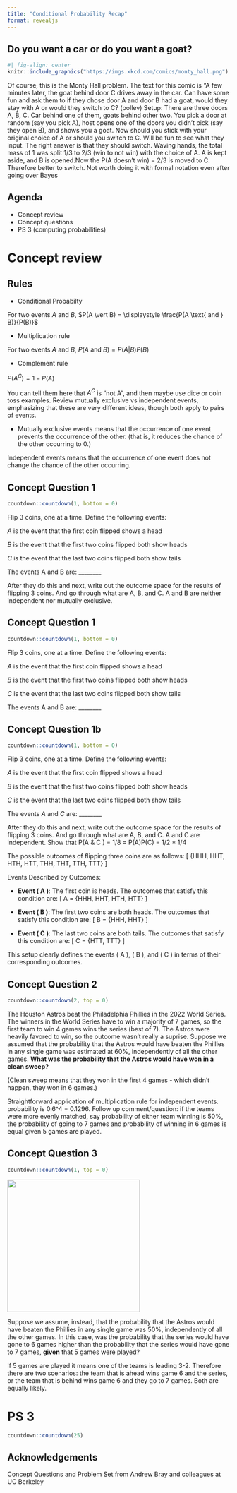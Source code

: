 ```yaml
---
title: "Conditional Probability Recap"
format: revealjs
---
```


## Do you want a car or do you want a goat?

```r
#| fig-align: center
knitr::include_graphics("https://imgs.xkcd.com/comics/monty_hall.png")
```

::: notes
Of course, this is the Monty Hall problem. The text for this comic is "A few minutes later, the goat behind door C drives away in the car. Can have some fun and ask them to if they chose door A and door B had a goat, would they stay with A or would they switch to C? (pollev) Setup: There are three doors A, B, C. Car behind one of them, goats behind other two. You pick a door at random (say you pick A), host opens one of the doors you didn't pick (say they open B), and shows you a goat. Now should you stick with your original choice of A or should you switch to C. Will be fun to see what they input. The right answer is that they should switch. Waving hands, the total mass of 1 was split 1/3 to 2/3 (win to not win) with the choice of A. A is kept aside, and B is opened.Now the P(A doesn't win) = 2/3 is moved to C. Therefore better to switch. Not worth doing it with formal notation even after going over Bayes
:::

## Agenda

-   Concept review
-   Concept questions
-   PS 3 (computing probabilities)

# Concept review

## Rules

-   Conditional Probabilty

For two events $A$ and $B$, $P(A \vert B) = \displaystyle \frac{P(A \text{ and } B)}{P(B)}$

-   Multiplication rule

For two events $A$ and $B$, $P(A \text{ and } B) = P(A \vert B) P(B)$

-   Complement rule

$P(A^C) = 1 - P(A)$

::: notes
You can tell them here that $A^C$ is "not A", and then maybe use dice or coin toss examples. Review mutually exclusive vs independent events, emphasizing that these are very different ideas, though both apply to pairs of events.

-   Mutually exclusive events means that the occurrence of one event prevents the occurrence of the other. (that is, it reduces the chance of the other occurring to 0.)

Independent events means that the occurrence of one event does not change the chance of the other occurring.
:::

## Concept Question 1

```r
countdown::countdown(1, bottom = 0)
```

Flip 3 coins, one at a time. Define the following events:

$A$ is the event that the first coin flipped shows a head

$B$ is the event that the first two coins flipped both show heads

$C$ is the event that the last two coins flipped both show tails

::: poll
The events A and B are: \_\_\_\_\_\_\_\_
:::

::: notes
After they do this and next, write out the outcome space for the results of flipping 3 coins. And go through what are A, B, and C. A and B are neither independent nor mutually exclusive.
:::

## Concept Question 1

```r
countdown::countdown(1, bottom = 0)
```

Flip 3 coins, one at a time. Define the following events:

$A$ is the event that the first coin flipped shows a head

$B$ is the event that the first two coins flipped both show heads

$C$ is the event that the last two coins flipped both show tails

::: poll
The events A and B are: \_\_\_\_\_\_\_\_
:::

## Concept Question 1b

```r
countdown::countdown(1, bottom = 0)
```

Flip 3 coins, one at a time. Define the following events:

$A$ is the event that the first coin flipped shows a head

$B$ is the event that the first two coins flipped both show heads

$C$ is the event that the last two coins flipped both show tails

::: poll
The events $A$ and $C$ are: \_\_\_\_\_\_\_\_
:::

::: notes
After they do this and next, write out the outcome space for the results of flipping 3 coins. And go through what are A, B, and C. A and C are independent. Show that P(A & C ) = 1/8 = P(A)P(C) = 1/2 \* 1/4

The possible outcomes of flipping three coins are as follows: \[ {HHH, HHT, HTH, HTT, THH, THT, TTH, TTT} \]

Events Described by Outcomes:

-   **Event ( A )**: The first coin is heads. The outcomes that satisfy this condition are: \[ A = {HHH, HHT, HTH, HTT} \]

-   **Event ( B )**: The first two coins are both heads. The outcomes that satisfy this condition are: \[ B = {HHH, HHT} \]

-   **Event ( C )**: The last two coins are both tails. The outcomes that satisfy this condition are: \[ C = {HTT, TTT} \]

This setup clearly defines the events ( A ), ( B ), and ( C ) in terms of their corresponding outcomes.
:::

## Concept Question 2

```r
countdown::countdown(2, top = 0)
```

::: poll
The Houston Astros beat the Philadelphia Phillies in the 2022 World Series. The winners in the World Series have to win a majority of 7 games, so the first team to win 4 games wins the series (best of 7). The Astros were heavily favored to win, so the outcome wasn't really a suprise. Suppose we assumed that the probability that the Astros would have beaten the Phillies in any single game was estimated at 60%, independently of all the other games. **What was the probability that the Astros would have won in a clean sweep?**

(Clean sweep means that they won in the first 4 games - which didn't happen, they won in 6 games.)
:::

::: notes
Straightforward application of multiplication rule for independent events. probability is 0.6\^4 = 0.1296. Follow up comment/question: if the teams were more evenly matched, say probability of either team winning is 50%, the probability of going to 7 games and probability of winning in 6 games is equal given 5 games are played.
:::

## Concept Question 3

```r
countdown::countdown(1, top = 0)
```

![](images/phillies-astros.jpg){width="300"}

::: poll
Suppose we assume, instead, that the probability that the Astros would have beaten the Phillies in any single game was 50%, independently of all the other games. In this case, was the probability that the series would have gone to 6 games higher than the probability that the series would have gone to 7 games, **given** that 5 games were played?
:::

::: notes
if 5 games are played it means one of the teams is leading 3-2. Therefore there are two scenarios: the team that is ahead wins game 6 and the series, or the team that is behind wins game 6 and they go to 7 games. Both are equally likely.
:::

# PS 3

```r
countdown::countdown(25)
```

## Acknowledgements

Concept Questions and Problem Set from Andrew Bray and colleagues at UC Berkeley
